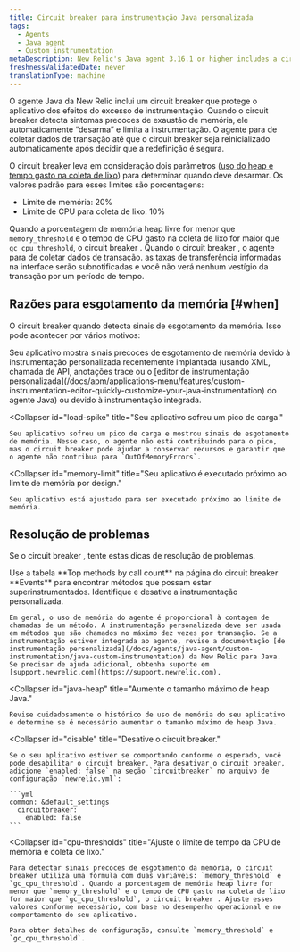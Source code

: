 ```yaml
---
title: Circuit breaker para instrumentação Java personalizada
tags:
  - Agents
  - Java agent
  - Custom instrumentation
metaDescription: New Relic's Java agent 3.16.1 or higher includes a circuit breaker that "trips" to protect apps from the effects of over-instrumentation.
freshnessValidatedDate: never
translationType: machine
---
```


O agente Java da New Relic inclui um circuit breaker que protege o aplicativo dos efeitos do excesso de instrumentação. Quando o circuit breaker detecta sintomas precoces de exaustão de memória, ele automaticamente “desarma” e limita a instrumentação. O agente para de coletar dados de transação até que o circuit breaker seja reinicializado automaticamente após decidir que a redefinição é segura.

O circuit breaker leva em consideração dois parâmetros ([uso do heap e tempo gasto na coleta de lixo](#cpu-thresholds)) para determinar quando deve desarmar. Os valores padrão para esses limites são porcentagens:

* Limite de memória: 20%
* Limite de CPU para coleta de lixo: 10%

Quando a porcentagem de memória heap livre for menor que `memory_threshold` e o tempo de CPU gasto na coleta de lixo for maior que `gc_cpu_threshold`, o circuit breaker . Quando o circuit breaker , o agente para de coletar dados de transação. as taxas de transferência informadas na interface <InlinePopover type="apm"/>serão subnotificadas e você não verá nenhum vestígio da transação por um período de tempo.

## Razões para esgotamento da memória [#when]

O circuit breaker quando detecta sinais de esgotamento da memória. Isso pode acontecer por vários motivos:

<CollapserGroup>
  <Collapser
    id="over-instrumented"
    title="Sua aplicação está superinstrumentada."
  >
    Seu aplicativo mostra sinais precoces de esgotamento de memória devido à instrumentação personalizada recentemente implantada (usando XML, chamada de API, anotações trace ou o [editor de instrumentação personalizada](/docs/apm/applications-menu/features/custom-instrumentation-editor-quickly-customize-your-java-instrumentation) do agente Java) ou devido à instrumentação integrada.
  </Collapser>

  <Collapser
    id="load-spike"
    title="Seu aplicativo sofreu um pico de carga."
  >
    Seu aplicativo sofreu um pico de carga e mostrou sinais de esgotamento de memória. Nesse caso, o agente não está contribuindo para o pico, mas o circuit breaker pode ajudar a conservar recursos e garantir que o agente não contribua para `OutOfMemoryErrors`.
  </Collapser>

  <Collapser
    id="memory-limit"
    title="Seu aplicativo é executado próximo ao limite de memória por design."
  >
    Seu aplicativo está ajustado para ser executado próximo ao limite de memória.
  </Collapser>
</CollapserGroup>

## Resolução de problemas

Se o circuit breaker , tente estas dicas de resolução de problemas.

<CollapserGroup>
  <Collapser
    id="disable"
    title="Identifique e desabilite a instrumentação."
  >
    Use a tabela <DoNotTranslate>**Top methods by call count**</DoNotTranslate> na página do circuit breaker <DoNotTranslate>**Events**</DoNotTranslate> para encontrar métodos que possam estar superinstrumentados. Identifique e desative a instrumentação personalizada.

    Em geral, o uso de memória do agente é proporcional à contagem de chamadas de um método. A instrumentação personalizada deve ser usada em métodos que são chamados no máximo dez vezes por transação. Se a instrumentação estiver integrada ao agente, revise a documentação [de instrumentação personalizada](/docs/agents/java-agent/custom-instrumentation/java-custom-instrumentation) da New Relic para Java. Se precisar de ajuda adicional, obtenha suporte em [support.newrelic.com](https://support.newrelic.com).
  </Collapser>

  <Collapser
    id="java-heap"
    title="Aumente o tamanho máximo de heap Java."
  >
    Revise cuidadosamente o histórico de uso de memória do seu aplicativo e determine se é necessário aumentar o tamanho máximo de heap Java.
  </Collapser>

  <Collapser
    id="disable"
    title="Desative o circuit breaker."
  >
    Se o seu aplicativo estiver se comportando conforme o esperado, você pode desabilitar o circuit breaker. Para desativar o circuit breaker, adicione `enabled: false` na seção `circuitbreaker` no arquivo de configuração `newrelic.yml`:

    ```yml
    common: &default_settings
      circuitbreaker:
        enabled: false
    ```
  </Collapser>

  <Collapser
    id="cpu-thresholds"
    title="Ajuste o limite de tempo da CPU de memória e coleta de lixo."
  >
    Para detectar sinais precoces de esgotamento da memória, o circuit breaker utiliza uma fórmula com duas variáveis: `memory_threshold` e `gc_cpu_threshold`. Quando a porcentagem de memória heap livre for menor que `memory_threshold` e o tempo de CPU gasto na coleta de lixo for maior que `gc_cpu_threshold`, o circuit breaker . Ajuste esses valores conforme necessário, com base no desempenho operacional e no comportamento do seu aplicativo.

    Para obter detalhes de configuração, consulte `memory_threshold` e `gc_cpu_threshold`.
  </Collapser>
</CollapserGroup>
